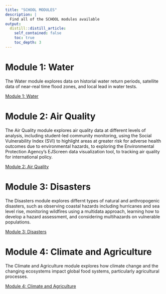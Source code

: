```yaml
---
title: "SCHOOL MODULES"
description: |
  Find all of the SCHOOL modules available
output:
  distill::distill_article:
    self_contained: false
    toc: true
    toc_depth: 3
---
```


# Module 1: Water
The Water module explores data on historial water return periods, satellite data of near-real time flood zones, and local lead in water tests. 

[Module 1: Water](https://ciesin-geospatial.github.io/TOPSTSCHOOL-water/){.btn .btn-primary .btn role="button"}


# Module 2: Air Quality
The Air Quality module explores air quality data at different levels of analysis, including student-led community monitoring, using the Social Vulnerability Index (SVI) to highlight areas at greater risk for adverse health outcomes due to environmental hazards, to exploring the Environmental Protection Agency's EJScreen data visualization tool, to tracking air quality for international policy. 

[Module 2: Air Quality](https://ciesin-geospatial.github.io/TOPSTSCHOOL-air-quality/){.btn .btn-primary .btn role="button"}


# Module 3: Disasters
The Disasters module explores differnt types of natural and anthropogenic disasters, such as observing coastal hazards including hurricanes and sea level rise, monitoring wildfires using a multidata approach, learning how to develop a hazard assessment, and considering multihazards on vulnerable populations. 

[Module 3: Disasters](https://ciesin-geospatial.github.io/TOPSTSCHOOL-disasters/){.btn .btn-primary .btn role="button"}


# Module 4: Climate and Agriculture
The Climate and Agriculture module explores how climate change and the changing ecosystems impact global food systems, particularly agricultural processes. 

[Module 4: Climate and Agriculture](https://ciesin-geospatial.github.io/TOPSTSCHOOL-climate-agriculture/){.btn .btn-primary .btn role="button"}
